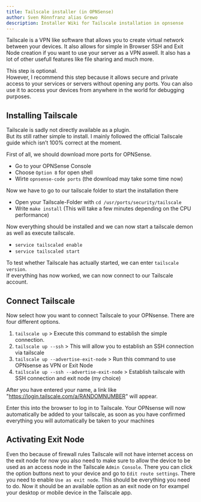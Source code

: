 ```yaml
---
title: Tailscale installer (in OPNSense)
author: Sven Rönnfranz alias Grewo
description: Installer Wiki for Tailscale installation in opnsense
---
```



Tailscale is a VPN like software that allows you to create virtual network between your devices.
It also allows for simple in Browser SSH and Exit Node creation if you want to use your server as a VPN aswell.
It also has a lot of other usefull features like file sharing and much more.

<Aside type="note">
This step is optional.<br/>
However, I recommend this step because it allows secure and private access to your services or servers without opening any ports.
You can also use it to access your devices from anywhere in the world for debugging purposes.
</Aside>

## Installing Tailscale
Tailscale is sadly not directly available as a plugin.<br/>
But its still rather simple to install. I mainly followed the official Tailscale guide which isn’t 100% correct at the moment.

<LinkCard
    title="Official Tailscale-Guide"
    href="https://tailscale.com/kb/1097/install-opnsense"
/>

First of all, we should download more ports for OPNSense.<br/>
* Go to your  OPNSense Console
* Choose `Option 8` for open shell
* Wirte `opnsense-code ports` (the download may take some time now)

Now we have to go to our tailscale folder to start the installation there

* Open your Tailscale-Folder with `cd /usr/ports/security/tailscale`
* Write `make install` (This will take a few minutes depending on the CPU performance)

Now everything should be installed and we can now start a tailscale demon as well as execute tailscale.

* `service tailscaled enable`
* `service tailscaled start`

To test whether Tailscale has actually started, we can enter `tailscale version`.<br/>
If everything has now worked, we can now connect to our Tailscale account.

## Connect Tailscale
Now select how you want to connect Tailscale to your OPNsense.
There are four different options.

1. `tailscale up` > Execute this command to establish the simple connection.
2. `tailscale up --ssh` > This will allow you to establish an SSH connection via tailscale
3. `tailscale up --advertise-exit-node` > Run this command to use OPNsense as VPN or Exit Node
4. `tailscale up --ssh --advertise-exit-node` > Establish tailscale with SSH connection and exit node (my choice)

After you have entered your name, a link like "https://login.tailscale.com/a/RANDOMNUMBER" will appear.

Enter this into the browser to log in to Tailscale.
Your OPNsense will now automatically be added to your tailscale, as soon as you have confirmed everything you will automatically be taken to your machines

## Activating Exit Node
Even tho because of firewall rules Tailscale will not have internet access on the exit node for now you also need to make sure to allow the device to be used as an access node in the Tailscale `Admin Console`.
There you can click the option buttons next to your device and go to `Edit route settings`.
There you need to enable `Use as exit node`. This should be everything you need to do.
Now it should be an available option as an exit node on for exampel your desktop or mobile device in the Tailscale app.
